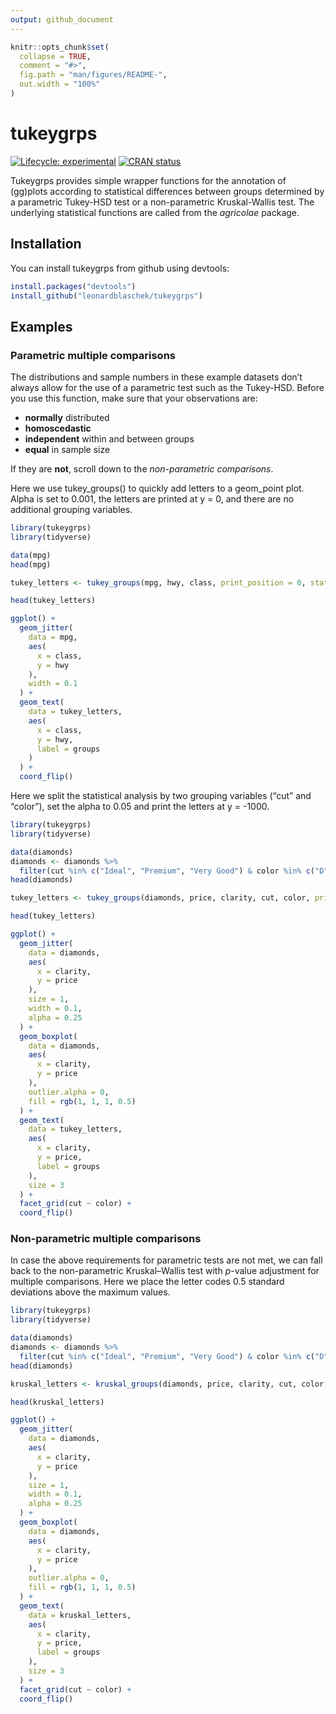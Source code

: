 ```yaml
---
output: github_document
---
```


<!-- README.md is generated from README.Rmd. Please edit that file -->

```r
knitr::opts_chunk$set(
  collapse = TRUE,
  comment = "#>",
  fig.path = "man/figures/README-",
  out.width = "100%"
)
```
# tukeygrps

<!-- badges: start -->
[![Lifecycle: experimental](https://img.shields.io/badge/lifecycle-experimental-orange.svg)](https://www.tidyverse.org/lifecycle/#experimental)
[![CRAN status](https://www.r-pkg.org/badges/version/tukeygrps)](https://cran.r-project.org/package=tukeygrps)
<!-- badges: end -->

Tukeygrps provides simple wrapper functions for the annotation of (gg)plots according to statistical differences between groups determined by a parametric Tukey-HSD test or a non-parametric Kruskal-Wallis test. The underlying statistical functions are called from the *agricolae* package.

## Installation

You can install tukeygrps from github using devtools:

``` r
install.packages("devtools")
install_github("leonardblaschek/tukeygrps")
```

## Examples

### Parametric multiple comparisons 

The distributions and sample numbers in these example datasets don't always allow for the use of a parametric test such as the Tukey-HSD. Before you use this function, make sure that your observations are:

* **normally** distributed
* **homoscedastic**
* **independent** within and between groups
* **equal** in sample size

If they are **not**, scroll down to the *non-parametric comparisons*.

Here we use tukey_groups() to quickly add letters to a geom_point plot. Alpha is set to 0.001, the letters are printed at y = 0, and there are no additional grouping variables.

```r
library(tukeygrps)
library(tidyverse)

data(mpg)
head(mpg)

tukey_letters <- tukey_groups(mpg, hwy, class, print_position = 0, stat_alpha = 0.001)

head(tukey_letters)

ggplot() +
  geom_jitter(
    data = mpg,
    aes(
      x = class,
      y = hwy
    ),
    width = 0.1
  ) +
  geom_text(
    data = tukey_letters,
    aes(
      x = class,
      y = hwy,
      label = groups
    )
  ) +
  coord_flip()
```

Here we split the statistical analysis by two grouping variables ("cut" and "color"), set the alpha to 0.05 and print the letters at y = -1000.

```r
library(tukeygrps)
library(tidyverse)

data(diamonds)
diamonds <- diamonds %>%
  filter(cut %in% c("Ideal", "Premium", "Very Good") & color %in% c("D", "E", "F"))
head(diamonds)

tukey_letters <- tukey_groups(diamonds, price, clarity, cut, color, print_position = -1000, stat_alpha = 0.05,)

head(tukey_letters)

ggplot() +
  geom_jitter(
    data = diamonds,
    aes(
      x = clarity,
      y = price
    ),
    size = 1,
    width = 0.1,
    alpha = 0.25
  ) +
  geom_boxplot(
    data = diamonds,
    aes(
      x = clarity,
      y = price
    ),
    outlier.alpha = 0,
    fill = rgb(1, 1, 1, 0.5)
  ) +
  geom_text(
    data = tukey_letters,
    aes(
      x = clarity,
      y = price,
      label = groups
    ),
    size = 3
  ) +
  facet_grid(cut ~ color) +
  coord_flip()
```

### Non-parametric multiple comparisons 

In case the above requirements for parametric tests are not met, we can fall back to the non-parametric Kruskal–Wallis test with *p*-value adjustment for multiple comparisons. Here we place the letter codes 0.5 standard deviations above the maximum values.

```r
library(tukeygrps)
library(tidyverse)

data(diamonds)
diamonds <- diamonds %>%
  filter(cut %in% c("Ideal", "Premium", "Very Good") & color %in% c("D", "E", "F"))
head(diamonds)

kruskal_letters <- kruskal_groups(diamonds, price, clarity, cut, color, print_position = "above", print_adjust = 0.5)

head(kruskal_letters)

ggplot() +
  geom_jitter(
    data = diamonds,
    aes(
      x = clarity,
      y = price
    ),
    size = 1,
    width = 0.1,
    alpha = 0.25
  ) +
  geom_boxplot(
    data = diamonds,
    aes(
      x = clarity,
      y = price
    ),
    outlier.alpha = 0,
    fill = rgb(1, 1, 1, 0.5)
  ) +
  geom_text(
    data = kruskal_letters,
    aes(
      x = clarity,
      y = price,
      label = groups
    ),
    size = 3
  ) +
  facet_grid(cut ~ color) +
  coord_flip()
```
